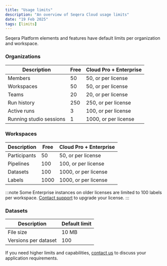 ```yaml
---
title: "Usage limits"
description: "An overview of Seqera Cloud usage limits"
date: "19 Feb 2025"
tags: [limits]
---
```


Seqera Platform elements and features have default limits per organization and workspace.

### Organizations

| Description             | Free | Cloud Pro + Enterprise | 
| ----------------------- | ---- | ---------------------- |
| Members                 | 50   | 50, or per license     |
| Workspaces              | 50   | 50, or per license     |
| Teams                   | 20   | 20, or per license     |
| Run history             | 250  | 250, or per license    |
| Active runs             | 3    | 100, or per license    |
| Running studio sessions | 1    | 1000, or per license   |

### Workspaces

| Description  | Free | Cloud Pro + Enterprise |
| ------------ | ---- | ---------------------- |
| Participants | 50   | 50, or per license     |
| Pipelines    | 100  | 100, or per license    |
| Datasets     | 100  | 1000, or per license   |
| Labels       | 1000 | 1000, or per license   |

:::note 
Some Enterprise instances on older licenses are limited to 100 labels per workspace. [Contact support](mailto:support@seqera.io) to upgrade your license.
:::

### Datasets

| Description          | Default limit |
| -------------------- | ------------- |
| File size            | 10 MB         |
| Versions per dataset | 100           |

If you need higher limits and capabilities, [contact us](https://seqera.io/contact-us/) to discuss your application requirements.
